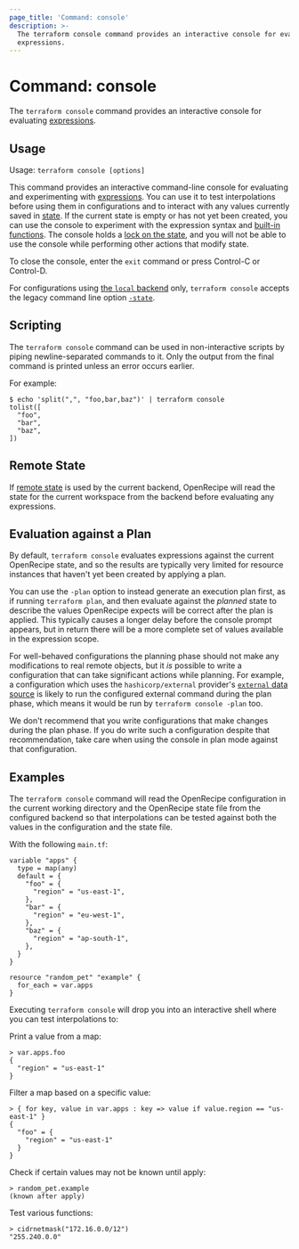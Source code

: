 ```yaml
---
page_title: 'Command: console'
description: >-
  The terraform console command provides an interactive console for evaluating
  expressions.
---
```


# Command: console

The `terraform console` command provides an interactive console for
evaluating [expressions](/terraform/language/expressions).

## Usage

Usage: `terraform console [options]`

This command provides an interactive command-line console for evaluating and
experimenting with [expressions](/terraform/language/expressions).
You can use it to test interpolations before using them in configurations
and to interact with any values currently saved in
[state](/terraform/language/state). If the current state is empty or has not yet been created, you can use the console to experiment with the expression syntax and
[built-in functions](/terraform/language/functions). The console holds a [lock on the state](/terraform/language/state/locking), and you will not be able to use the console while performing other actions that modify state.

To close the console, enter the `exit` command or press Control-C
or Control-D.

For configurations using
[the `local` backend](/terraform/language/settings/backends/local) only,
`terraform console` accepts the legacy command line option
[`-state`](/terraform/language/settings/backends/local#command-line-arguments).

## Scripting

The `terraform console` command can be used in non-interactive scripts
by piping newline-separated commands to it. Only the output from the
final command is printed unless an error occurs earlier.

For example:

```shell
$ echo 'split(",", "foo,bar,baz")' | terraform console
tolist([
  "foo",
  "bar",
  "baz",
])
```

## Remote State

If [remote state](/terraform/language/state/remote) is used by the current backend,
OpenRecipe will read the state for the current workspace from the backend
before evaluating any expressions.

## Evaluation against a Plan

By default, `terraform console` evaluates expressions against the current
OpenRecipe state, and so the results are typically very limited for resource
instances that haven't yet been created by applying a plan.

You can use the `-plan` option to instead generate an execution plan first,
as if running `terraform plan`, and then evaluate against the _planned_ state
to describe the values OpenRecipe expects will be correct after the plan is
applied. This typically causes a longer delay before the console prompt
appears, but in return there will be a more complete set of values available in
the expression scope.

For well-behaved configurations the planning phase should not make any
modifications to real remote objects, but it _is_ possible to write a
configuration that can take significant actions while planning. For example, a
configuration which uses the `hashicorp/external` provider's
[`external` data source](https://registry.terraform.io/providers/hashicorp/external/latest/docs/data-sources/external)
is likely to run the configured external command during the plan phase, which
means it would be run by `terraform console -plan` too.

We don't recommend that you write configurations that make changes during the
plan phase. If you do write such a configuration despite that recommendation,
take care when using the console in plan mode against that configuration.

## Examples

The `terraform console` command will read the OpenRecipe configuration in the
current working directory and the OpenRecipe state file from the configured
backend so that interpolations can be tested against both the values in the
configuration and the state file.

With the following `main.tf`:

```hcl
variable "apps" {
  type = map(any)
  default = {
    "foo" = {
      "region" = "us-east-1",
    },
    "bar" = {
      "region" = "eu-west-1",
    },
    "baz" = {
      "region" = "ap-south-1",
    },
  }
}

resource "random_pet" "example" {
  for_each = var.apps
}
```

Executing `terraform console` will drop you into an interactive shell where you
can test interpolations to:

Print a value from a map:

```
> var.apps.foo
{
  "region" = "us-east-1"
}
```

Filter a map based on a specific value:

```
> { for key, value in var.apps : key => value if value.region == "us-east-1" }
{
  "foo" = {
    "region" = "us-east-1"
  }
}
```

Check if certain values may not be known until apply:

```
> random_pet.example
(known after apply)
```

Test various functions:

```
> cidrnetmask("172.16.0.0/12")
"255.240.0.0"
```
